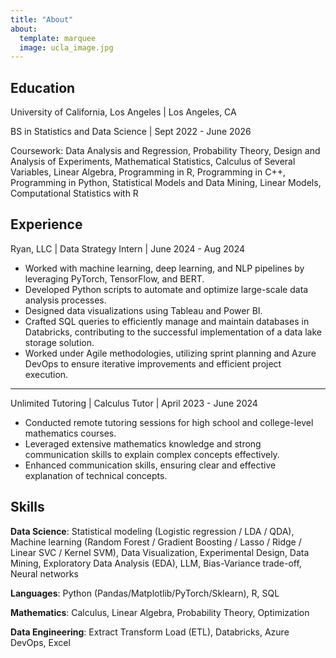```yaml
---
title: "About"
about:
  template: marquee
  image: ucla_image.jpg
---
```


## Education

University of California, Los Angeles \| Los Angeles, CA

BS in Statistics and Data Science \| Sept 2022 - June 2026

Coursework: Data Analysis and Regression, Probability Theory, Design and Analysis of Experiments, Mathematical Statistics, Calculus of Several Variables, Linear Algebra, Programming in R, Programming in C++, Programming in Python, Statistical Models and Data Mining, Linear Models, Computational Statistics with R

## Experience

Ryan, LLC \| Data Strategy Intern \| June 2024 - Aug 2024

- Worked with machine learning, deep learning, and NLP pipelines by leveraging PyTorch, TensorFlow, and BERT. 
- Developed Python scripts to automate and optimize large-scale data analysis processes.
- Designed data visualizations using Tableau and Power BI.
- Crafted SQL queries to efficiently manage and maintain databases in Databricks, contributing to the successful implementation of a data lake storage solution.
- Worked under Agile methodologies, utilizing sprint planning and Azure DevOps to ensure iterative improvements and efficient project execution.


-----------------------------------------------------------------------------------------------------------------


Unlimited Tutoring \| Calculus Tutor \| April 2023 - June 2024

- Conducted remote tutoring sessions for high school and college-level mathematics courses.
- Leveraged extensive mathematics knowledge and strong communication skills to explain complex concepts effectively.
- Enhanced communication skills, ensuring clear and effective explanation of technical concepts.


## Skills

<strong>Data Science</strong>: Statistical modeling (Logistic regression / LDA / QDA), Machine learning (Random Forest / Gradient Boosting / Lasso / Ridge / Linear SVC / Kernel SVM), Data Visualization, Experimental Design, Data Mining, Exploratory Data Analysis (EDA), LLM, Bias-Variance trade-off, Neural networks

<strong>Languages</strong>: Python (Pandas/Matplotlib/PyTorch/Sklearn), R, SQL

<strong>Mathematics</strong>: Calculus, Linear Algebra, Probability Theory, Optimization

<strong>Data Engineering</strong>: Extract Transform Load (ETL), Databricks, Azure DevOps, Excel
